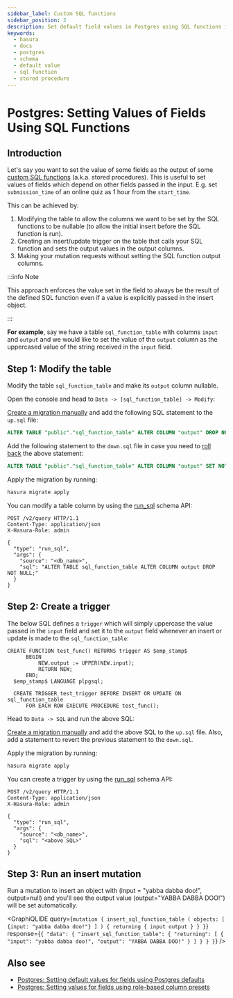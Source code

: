 ```yaml
---
sidebar_label: Custom SQL functions
sidebar_position: 2
description: Set default field values in Postgres using SQL functions in Hasura
keywords:
  - hasura
  - docs
  - postgres
  - schema
  - default value
  - sql function
  - stored procedure
---
```



# Postgres: Setting Values of Fields Using SQL Functions

## Introduction

Let's say you want to set the value of some fields as the output of some
[custom SQL functions](https://www.postgresql.org/docs/current/sql-createfunction.html) (a.k.a. stored procedures). This
is useful to set values of fields which depend on other fields passed in the input. E.g. set `submission_time` of an
online quiz as 1 hour from the `start_time`.

This can be achieved by:

1.  Modifying the table to allow the columns we want to be set by the SQL functions to be nullable (to allow the initial
    insert before the SQL function is run).
2.  Creating an insert/update trigger on the table that calls your SQL function and sets the output values in the output
    columns.
3.  Making your mutation requests without setting the SQL function output columns.

:::info Note

This approach enforces the value set in the field to always be the result of the defined SQL function even if a value is
explicitly passed in the insert object.

:::

**For example**, say we have a table `sql_function_table` with columns `input` and `output` and we would like to set the
value of the `output` column as the uppercased value of the string received in the `input` field.

## Step 1: Modify the table

Modify the table `sql_function_table` and make its `output` column nullable.

<Tabs groupId="user-preference" className="api-tabs">
<TabItem value="console" label="Console">

Open the console and head to `Data -> [sql_function_table] -> Modify`:

<Thumbnail src='/img/schema/modify-sql-fn-table.png' alt='Modify the table' />

</TabItem>
<TabItem value="cli" label="CLI">

[Create a migration manually](/migrations-metadata-seeds/manage-migrations.mdx#create-manual-migrations) and add the
following SQL statement to the `up.sql` file:

```sql
ALTER TABLE "public"."sql_function_table" ALTER COLUMN "output" DROP NOT NULL;
```

Add the following statement to the `down.sql` file in case you need to
[roll back](/migrations-metadata-seeds/manage-migrations.mdx#roll-back-migrations) the above statement:

```sql
ALTER TABLE "public"."sql_function_table" ALTER COLUMN "output" SET NOT NULL;
```

Apply the migration by running:

```bash
hasura migrate apply
```

</TabItem>
<TabItem value="api" label="API">

You can modify a table column by using the [run_sql](/api-reference/schema-api/run-sql.mdx#schema-run-sql) schema API:

```http
POST /v2/query HTTP/1.1
Content-Type: application/json
X-Hasura-Role: admin

{
  "type": "run_sql",
  "args": {
    "source": "<db_name>",
    "sql": "ALTER TABLE sql_function_table ALTER COLUMN output DROP NOT NULL;"
  }
}
```

</TabItem>
</Tabs>

## Step 2: Create a trigger

The below SQL defines a `trigger` which will simply uppercase the value passed in the `input` field and set it to the
`output` field whenever an insert or update is made to the `sql_function_table`:

```plsql
CREATE FUNCTION test_func() RETURNS trigger AS $emp_stamp$
      BEGIN
          NEW.output := UPPER(NEW.input);
          RETURN NEW;
      END;
  $emp_stamp$ LANGUAGE plpgsql;

  CREATE TRIGGER test_trigger BEFORE INSERT OR UPDATE ON sql_function_table
      FOR EACH ROW EXECUTE PROCEDURE test_func();
```

<Tabs groupId="user-preference" className="api-tabs">
<TabItem value="console" label="Console">

Head to `Data -> SQL` and run the above SQL:

<Thumbnail src='/img/schema/create-trigger.png' alt='Create a trigger with SQL' />

</TabItem>
<TabItem value="cli" label="CLI">

[Create a migration manually](/migrations-metadata-seeds/manage-migrations.mdx#create-manual-migrations) and add the
above SQL to the `up.sql` file. Also, add a statement to revert the previous statement to the `down.sql`.

Apply the migration by running:

```bash
hasura migrate apply
```

</TabItem>
<TabItem value="api" label="API">

You can create a trigger by using the [run_sql](/api-reference/schema-api/run-sql.mdx#schema-run-sql) schema API:

```http
POST /v2/query HTTP/1.1
Content-Type: application/json
X-Hasura-Role: admin

{
  "type": "run_sql",
  "args": {
    "source": "<db_name>",
    "sql": "<above SQL>"
  }
}
```

</TabItem>
</Tabs>

## Step 3: Run an insert mutation

Run a mutation to insert an object with (input = "yabba dabba doo!", output=null) and you'll see the output value
(output="YABBA DABBA DOO!") will be set automatically.

<GraphiQLIDE
  query={`mutation {
  insert_sql_function_table (
    objects: [
      {input: "yabba dabba doo!"}
    ]
  ) {
    returning {
      input
      output
    }
  }
}`}
  response={`{
  "data": {
    "insert_sql_function_table": {
      "returning": [
        {
          "input": "yabba dabba doo!",
          "output": "YABBA DABBA DOO!"
        }
      ]
    }
  }
}`}
/>

## Also see

- [Postgres: Setting default values for fields using Postgres defaults](/schema/postgres/default-values/postgres-defaults.mdx)
- [Postgres: Setting values for fields using role-based column presets](/schema/postgres/default-values/column-presets.mdx)

